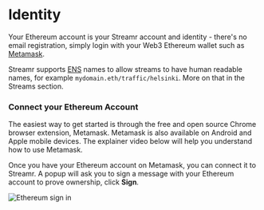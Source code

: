 

# Identity

Your Ethereum account is your Streamr account and identity - there's no email registration, simply <Link to={routes.auth.login()}>login</Link> with your Web3 Ethereum wallet such as <a href="https://metamask.io" target="blank">Metamask</a>.

Streamr supports <a href="https://ens.domains" target="_blank" rel="noopener noreferrer">ENS</a> names to allow streams to have human readable names, for example `mydomain.eth/traffic/helsinki`. More on that in the <Link to={docsLinks.streams}>Streams</Link> section.

### Connect your Ethereum Account

The easiest way to get started is through the free and open source Chrome browser extension, Metamask. Metamask is also available on Android and Apple mobile devices. The explainer video below will help you understand how to use Metamask.

<div className={docsStyles.playerWrapper}>
    <ReactPlayer
        controls
        className={docsStyles.reactPlayer}
        url="https://www.youtube.com/watch?v=ZIGUC9JAAw8"
        width="100%"
        height="100%"
    />
</div>

Once you have your Ethereum account on Metamask, you can connect it to Streamr. A popup will ask you to sign a message with your Ethereum account to prove ownership, click **Sign**.

<Image src={SignInWithEth} highResSrc={SignInWithEth2x} alt="Ethereum sign in" />
